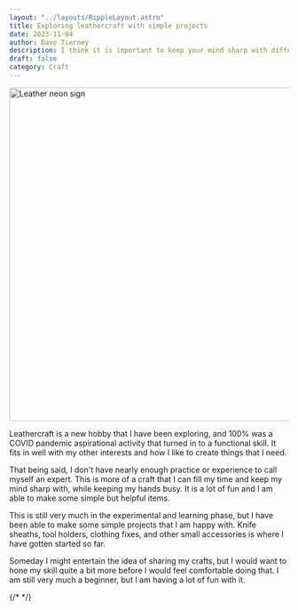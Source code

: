 ```yaml
---
layout: "../layouts/RippleLayout.astro"
title: Exploring leathercraft with simple projects
date: 2023-11-04
author: Dave Tierney
description: I think it is important to keep your mind sharp with different types of activities. Trying out some leather projects has been a satisfying way to do that.
draft: false
category: Craft
---
```



<Image src={leather} alt="Leather neon sign" height="600" width="1200" />

Leathercraft is a new hobby that I have been exploring, and 100% was a COVID pandemic aspirational activity that turned in to a functional skill. It fits in well with my other interests and how I like to create things that I need.

That being said, I don't have nearly enough practice or experience to call myself an expert. This is more of a craft that I can fill my time and keep my mind sharp with, while keeping my hands busy. It is a lot of fun and I am able to make some simple but helpful items.

This is still very much in the experimental and learning phase, but I have been able to make some simple projects that I am happy with. Knife sheaths, tool holders, clothing fixes, and other small accessories is where I have gotten started so far.

Someday I might entertain the idea of sharing my crafts, but I would want to hone my skill quite a bit more before I would feel comfortable doing that. I am still very much a beginner, but I am having a lot of fun with it.

{/* <a href="" target="_blank" rel="noopener" className="whitespace-nowrap underline decoration-neon transition hover:text-neon"></a> */}
